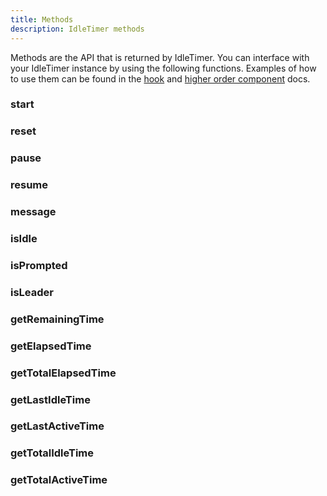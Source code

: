 ```yaml
---
title: Methods
description: IdleTimer methods
---
```


Methods are the API that is returned by IdleTimer. You can interface
with your IdleTimer instance by using the following functions. Examples of
how to use them can be found in the [hook](/docs/api/use-idle-timer)
and [higher order component](/docs/api/with-idle-timer) docs.

### start
<Property
  description='Resets the IdleTimer instance to its initial state and starts the timer.'
  type='() => void'
/>

### reset
<Property
  description='Resets the IdleTimer instance to its initial state.'
  type='() => void'
/>

### pause
<Property
  description='Pauses the IdleTimer instance. When paused all events are unbound.'
  type='() => void'
/>

### resume
<Property
  description='Resumes an IdleTimer instance from the time it was paused. When resumed, all events will be bound.'
  type='() => void'
/>

### message
<Property
  description='Broadcast an arbitrary message to all instances of IdleTimer. If crossTab is enabled, all tabs will receive the message and their `onMessage` callback will be emitted. If `emitOnSelf` is set to true, the callee instance will also emit its `onMessage` callback.'
  type='(data: MessageType, emitOnSelf?: boolean) => void'
/>

### isIdle
<Property
  description='Returns whether or not the user is idle.'
  type='() => boolean'
/>

### isPrompted
<Property
  description='Returns whether or not the prompt is active.'
  type='() => boolean'
/>

### isLeader
<Property
  description='Returns whether or not current tab is the leader.'
  type='() => boolean'
/>

### getRemainingTime
<Property
  description='Returns the number of milliseconds until idle.'
  type='() => number'
/>

### getElapsedTime
<Property
  description='Returns the number of milliseconds since the hook was mounted.'
  type='() => number'
/>

### getTotalElapsedTime
<Property
  description='Returns the number of milliseconds since the hook last reset.'
  type='() => number'
/>

### getLastIdleTime
<Property
  description='Returns the last time the user was idle. Returns a Date instance that can be formatted.'
  type='() => Date | null'
/>

### getLastActiveTime
<Property
  description='Returns the last time the user was active. Returns a Date instance that can be formatted.'
  type='() => Date | null'
/>

### getTotalIdleTime
<Property
  description='Returns the total time in milliseconds user has been idle.'
  type='() => number'
/>

### getTotalActiveTime
<Property
  description='Returns the total time in milliseconds user has been active.'
  type='() => number'
/>
